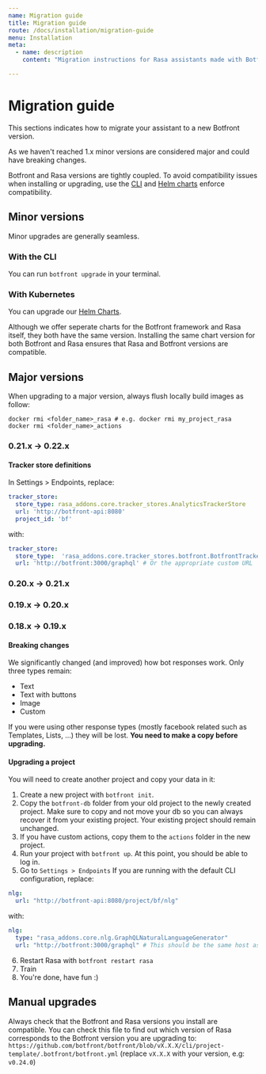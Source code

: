 ```yaml
---
name: Migration guide
title: Migration guide
route: /docs/installation/migration-guide
menu: Installation
meta:
  - name: description
    content: "Migration instructions for Rasa assistants made with Botfront"

---
```


# Migration guide

This sections indicates how to migrate your assistant to a new Botfront version.

As we haven't reached 1.x minor versions are considered major and could have breaking changes.

<Important type='tip' title="Botfront and Rasa versions compatibility">
Botfront and Rasa versions are tightly coupled. To avoid compatibility issues when installing or upgrading, use the <a target='_blank' href='https://npmjs.com/botfront'>CLI</a> and <a target='_blank' href='https://github.com/botfront/botfront-helm'>Helm charts</a> enforce compatibility.
</Important>

## Minor versions

Minor upgrades are generally seamless.

### With the CLI

You can run `botfront upgrade` in your terminal.

### With Kubernetes

You can upgrade our [Helm Charts](https://github.com/botfront/botfront-helm).

<Important type='tip' title="Make sure you install the same chart versions">
Although we offer seperate charts for the Botfront framework and Rasa itself, they both have the same version. Installing the same chart version for both Botfront and Rasa ensures that Rasa and Botfront versions are compatible.
</Important>


## Major versions

When upgrading to a major version, always flush locally build images as follow:
```
docker rmi <folder_name>_rasa # e.g. docker rmi my_project_rasa
docker rmi <folder_name>_actions
```


### 0.21.x -> 0.22.x

#### Tracker store definitions
In Settings > Endpoints, replace:
```yaml
tracker_store:
  store_type: rasa_addons.core.tracker_stores.AnalyticsTrackerStore
  url: 'http://botfront-api:8080'
  project_id: 'bf'
```

with:

```yaml
tracker_store:
  store_type:  'rasa_addons.core.tracker_stores.botfront.BotfrontTrackerStore'
  url: 'http://botfront:3000/graphql' # Or the appropriate custom URL
```

### 0.20.x -> 0.21.x

### 0.19.x -> 0.20.x

### 0.18.x -> 0.19.x

#### Breaking changes

We significantly changed (and improved) how bot responses work. Only three types remain:

- Text
- Text with buttons
- Image
- Custom

If you were using other response types (mostly facebook related such as Templates, Lists, ...) they will be lost. **You need to make a copy before upgrading.**

#### Upgrading a project

<Important type="warning" title="The project structure has changed">

You will need to create another project and copy your data in it:

</Important>

1. Create a new project with `botfront init`.
2. Copy the `botfront-db` folder from your old project to the newly created project. Make sure to copy and not move your db so you can always recover it from your existing project. Your existing project should remain unchanged.
3. If you have custom actions, copy them to the `actions` folder in the new project.
4. Run your project with `botfront up`. At this point, you should be able to log in.
5. Go to `Settings > Endpoints`
   If you are running with the default CLI configuration, replace:

```yaml
nlg:
  url: "http://botfront-api:8080/project/bf/nlg"
```

with:

```yaml
nlg:
  type: "rasa_addons.core.nlg.GraphQLNaturalLanguageGenerator"
  url: "http://botfront:3000/graphql" # This should be the same host as the Botfront app
```

6. Restart Rasa with `botfront restart rasa`
7. Train
8. You're done, have fun :)

## Manual upgrades

Always check that the Botfront and Rasa versions you install are compatible.
You can check this file to find out which version of Rasa corresponds to the Botfront version you are upgrading to: `https://github.com/botfront/botfront/blob/vX.X.X/cli/project-template/.botfront/botfront.yml` (replace `vX.X.X` with your version, e.g: `v0.24.0`)
